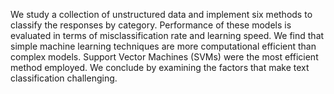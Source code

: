 We study a collection of unstructured data and implement six methods to classify the responses by category. Performance of these models is evaluated in terms of misclassification rate and learning speed. We find that simple machine learning techniques are more computational efficient than complex models. Support Vector Machines (SVMs) were the most efficient method employed. We conclude by examining the factors that make text classification challenging.